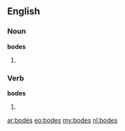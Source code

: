 ==English==

===Noun===
'''bodes'''

# {{plural of|[[bode]]}}

===Verb===
'''bodes'''

# {{third-person singular of|[[bode]]}}

[[ar:bodes]]
[[eo:bodes]]
[[my:bodes]]
[[nl:bodes]]